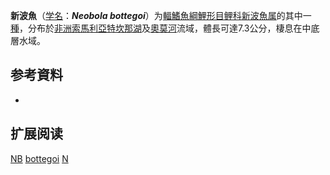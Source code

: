 {{Speciesbox
| name = 新波魚
| status = DD
| status_system = IUCN3.1
| image = 
| genus = Neobola
| species = bottegoi
| authority = [[Vinciguerra|Vinciguerra]], 1895
| synonyms = *''Engraulicypris bottegoi''<br><small>Vinciguerra, 1895</small>
*''Neobola bottegi''<br><small>Vinciguerra, 1895</small>
}}

'''新波魚'''（[[学名|学名]]：'''''Neobola bottegoi'''''）为[[輻鰭魚綱|輻鰭魚綱]][[鯉形目|鯉形目]][[鲤科|鲤科]][[新波魚属|新波魚属]]的其中一[[種|種]]，分布於[[非洲|非洲]][[索馬利亞|索馬利亞]][[特坎那湖|特坎那湖]]及[[奧莫河|奧莫河]]流域，體長可達7.3公分，棲息在中底層水域。

== 参考資料 ==
{{refbegin}}
*{{FishBase_species|genus=Neobola|species=bottegoi|year=2011|month=12}}
{{refend}}

==扩展阅读==
{{refbegin}}
{{Wikispecies-inline|Neobola bottegoi|新波魚}}
{{refend}}
{{Taxonbar|from=Q6425515}}

[[Category:IUCN红色名录数据缺乏物种|NB]]
[[Category:新波魚屬|bottegoi]]
[[Category:1895年描述的鱼类|N]]


{{鯉形目小作品}}
